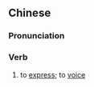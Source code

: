 {{also|抒发}}
==Chinese==
{{zh-forms|s=抒发}}

===Pronunciation===
{{zh-pron
|m=shūfā
|c=syu1 faat3
|mn=qz,tw,xm:su-hoat/zz:thí-hoat
|cat=v
}}

===Verb===
{{zh-verb}}

# {{lb|zh|literary}} to [[express]]; to [[voice]]